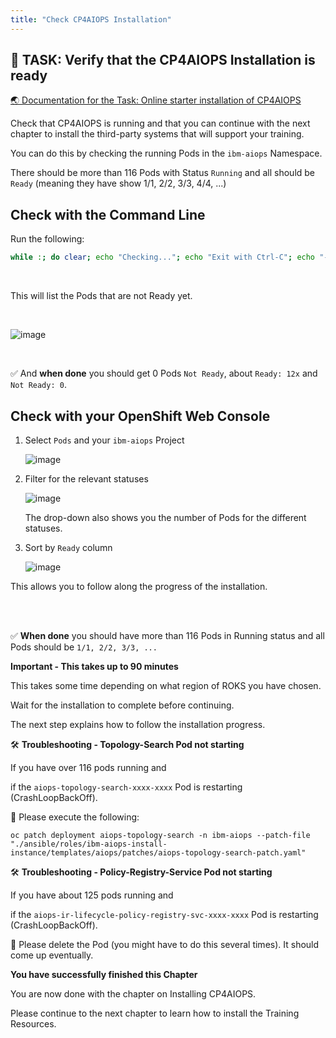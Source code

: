 ```yaml
---
title: "Check CP4AIOPS Installation"
---
```



## 🚀 TASK: Verify that the CP4AIOPS Installation is ready


<a href="https://www.ibm.com/docs/en/cloud-paks/cloud-pak-aiops/4.2.0?topic=aiops-starter-installation" target="_blank" >🌏 Documentation for the Task: Online starter installation of CP4AIOPS</a>



Check that CP4AIOPS is running and that you can continue with the next chapter to install the third-party systems that will support your training.

You can do this by checking the running Pods in the `ibm-aiops` Namespace.

There should be more than 116 Pods with Status `Running` and all should be `Ready` (meaning they have show 1/1, 2/2, 3/3, 4/4, ...)


<Accordion>
<AccordionItem title="💡 Need Help?">



## Check with the Command Line

Run the following:
	
```bash
while :; do clear; echo "Checking..."; echo "Exit with Ctrl-C"; echo "---------------"; echo "Ready: $(oc get po -n ibm-aiops | grep -v Completed | grep -v Error |grep -v '0/' |wc -l| tr -d ' ')"; echo "Not Ready:     $(oc get po -n ibm-aiops | grep -v Completed | grep -v Error |grep '0/' |wc -l| tr -d ' ')"; echo "---------------"; oc get po -n ibm-aiops | grep -v Completed | grep -v Error |grep '0/'; sleep 5; done
```

<br/>

This will list the Pods that are not Ready yet.

<br/>

![image](./../images/58_install_ok.png)

<br/>

✅ And **when done** you should get 0 Pods `Not Ready`, about `Ready: 12x` and `Not Ready: 0`.




## Check with your OpenShift Web Console

1. Select `Pods` and your `ibm-aiops` Project
	
	![image](./../images/03_fzth_aimanager_check.png)

1. Filter for the relevant statuses
	
	![image](./../images/04_fzth_aimanager_check.png)
	
	The drop-down also shows you the number of Pods for the different statuses.

1. Sort by `Ready` column
	
	![image](./../images/05_fzth_aimanager_check.png)

This allows you to follow along the progress of the installation.

<br/>
<br/>

✅ **When done** you should have more than 116 Pods in Running status and all Pods should be `1/1, 2/2, 3/3, ...`


</AccordionItem>
</Accordion>



<InlineNotification kind="error">

**Important - This takes up to 90 minutes**

This takes some time depending on what region of ROKS you have chosen.

Wait for the installation to complete before continuing. 

The next step explains how to follow the installation progress.

</InlineNotification>




<InlineNotification kind="warning">

🛠️ **Troubleshooting - Topology-Search Pod not starting**

If you have over 116 pods running and

if the `aiops-topology-search-xxxx-xxxx` Pod is restarting (CrashLoopBackOff).

🚀 Please execute the following:

```shell
oc patch deployment aiops-topology-search -n ibm-aiops --patch-file "./ansible/roles/ibm-aiops-install-instance/templates/aiops/patches/aiops-topology-search-patch.yaml"
```

</InlineNotification>



<InlineNotification kind="warning">

🛠️ **Troubleshooting - Policy-Registry-Service Pod not starting**

If you have about 125 pods running and

if the `aiops-ir-lifecycle-policy-registry-svc-xxxx-xxxx` Pod is restarting (CrashLoopBackOff).

🚀 Please delete the Pod (you might have to do this several times). It should come up eventually.


</InlineNotification>




<InlineNotification kind="success">

**You have successfully finished this Chapter**

You are now done with the chapter on Installing CP4AIOPS.

Please continue to the next chapter to learn how to install the Training Resources.

</InlineNotification>




